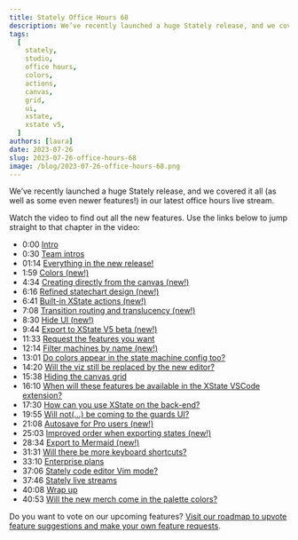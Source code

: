 ```yaml
---
title: Stately Office Hours 68
description: We’ve recently launched a huge Stately release, and we covered it all (as well as some even newer features!) in our latest office hours live stream.
tags:
  [
    stately,
    studio,
    office hours,
    colors,
    actions,
    canvas,
    grid,
    ui,
    xstate,
    xstate v5,
  ]
authors: [laura]
date: 2023-07-26
slug: 2023-07-26-office-hours-68
image: /blog/2023-07-26-office-hours-68.png
---
```


We’ve recently launched a huge Stately release, and we covered it all (as well as some even newer features!) in our latest office hours live stream.

<!--truncate-->

<YouTube id="AKAnjF3NKjo" />

Watch the video to find out all the new features. Use the links below to jump straight to that chapter in the video:

- 0:00 [Intro](https://youtube.com/watch?v=AKAnjF3NKjo&amp;t=0s )
- 0:30 [Team intros](https://youtube.com/watch?v=AKAnjF3NKjo&amp;t=30s )
- 01:14 [Everything in the new release!](https://youtube.com/watch?v=AKAnjF3NKjo&amp;t=74s )
- 1:59 [Colors (new!)](https://youtube.com/watch?v=AKAnjF3NKjo&amp;t=119s )
- 4:34 [Creating directly from the canvas (new!)](https://youtube.com/watch?v=AKAnjF3NKjo&amp;t=274s )
- 6:16 [Refined statechart design (new!)](https://youtube.com/watch?v=AKAnjF3NKjo&amp;t=376s )
- 6:41 [Built-in XState actions (new!)](https://youtube.com/watch?v=AKAnjF3NKjo&amp;t=401s )
- 7:08 [Transition routing and translucency (new!)](https://youtube.com/watch?v=AKAnjF3NKjo&amp;t=428s )
- 8:30 [Hide UI (new!)](https://youtube.com/watch?v=AKAnjF3NKjo&amp;t=510s )
- 9:44 [Export to XState V5 beta (new!)](https://youtube.com/watch?v=AKAnjF3NKjo&amp;t=584s )
- 11:33 [Request the features you want](https://youtube.com/watch?v=AKAnjF3NKjo&amp;t=693s )
- 12:14 [Filter machines by name (new!)](https://youtube.com/watch?v=AKAnjF3NKjo&amp;t=734s )
- 13:01 [Do colors appear in the state machine config too?](https://youtube.com/watch?v=AKAnjF3NKjo&amp;t=781s )
- 14:20 [Will the viz still be replaced by the new editor?](https://youtube.com/watch?v=AKAnjF3NKjo&amp;t=860s )
- 15:38 [Hiding the canvas grid](https://youtube.com/watch?v=AKAnjF3NKjo&amp;t=938s )
- 16:10 [When will these features be available in the XState VSCode extension?](https://youtube.com/watch?v=AKAnjF3NKjo&amp;t=970s )
- 17:30 [How can you use XState on the back-end?](https://youtube.com/watch?v=AKAnjF3NKjo&amp;t=1050s )
- 19:55 [Will not(…) be coming to the guards UI?](https://youtube.com/watch?v=AKAnjF3NKjo&amp;t=1195s )
- 21:08 [Autosave for Pro users (new!)](https://youtube.com/watch?v=AKAnjF3NKjo&amp;t=1268s )
- 25:03 [Improved order when exporting states (new!)](https://youtube.com/watch?v=AKAnjF3NKjo&amp;t=1503s )
- 28:34 [Export to Mermaid (new!)](https://youtube.com/watch?v=AKAnjF3NKjo&amp;t=1714s )
- 31:31 [Will there be more keyboard shortcuts?](https://youtube.com/watch?v=AKAnjF3NKjo&amp;t=1891s )
- 33:10 [Enterprise plans](https://youtube.com/watch?v=AKAnjF3NKjo&amp;t=1990s )
- 37:06 [Stately code editor Vim mode?](https://youtube.com/watch?v=AKAnjF3NKjo&amp;t=2226s )
- 37:46 [Stately live streams](https://youtube.com/watch?v=AKAnjF3NKjo&amp;t=2266s )
- 40:08 [Wrap up](https://youtube.com/watch?v=AKAnjF3NKjo&amp;t=2408s )
- 40:53 [Will the new merch come in the palette colors?](https://youtube.com/watch?v=AKAnjF3NKjo&amp;t=2453s )

Do you want to vote on our upcoming features? [Visit our roadmap to upvote feature suggestions and make your own feature requests](https://feedback.stately.ai).
